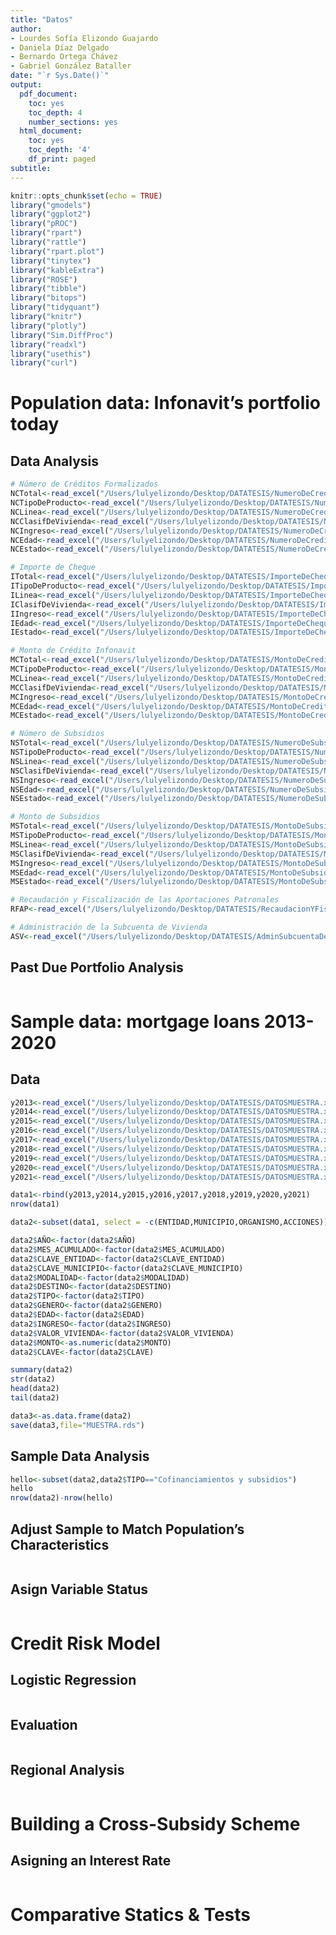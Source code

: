 ```yaml
---
title: "Datos"
author:
- Lourdes Sofía Elizondo Guajardo
- Daniela Diaz Delgado
- Bernardo Ortega Chávez
- Gabriel González Bataller
date: "`r Sys.Date()`"
output:
  pdf_document:
    toc: yes
    toc_depth: 4
    number_sections: yes
  html_document:
    toc: yes
    toc_depth: '4'
    df_print: paged
subtitle:
---
```


```r
knitr::opts_chunk$set(echo = TRUE)
library("gmodels")
library("ggplot2")
library("pROC")
library("rpart")
library("rattle")
library("rpart.plot")
library("tinytex")
library("kableExtra")
library("ROSE")
library("tibble")
library("bitops")
library("tidyquant")
library("knitr")
library("plotly")
library("Sim.DiffProc")
library("readxl")
library("usethis")
library("curl")
```

# Population data: Infonavit's portfolio today

## Data Analysis

```r
# Número de Créditos Formalizados
NCTotal<-read_excel("/Users/lulyelizondo/Desktop/DATATESIS/NumeroDeCreditosFormalizados.xlsx", sheet = 1)
NCTipoDeProducto<-read_excel("/Users/lulyelizondo/Desktop/DATATESIS/NumeroDeCreditosFormalizados.xlsx", sheet = 2)
NCLinea<-read_excel("/Users/lulyelizondo/Desktop/DATATESIS/NumeroDeCreditosFormalizados.xlsx", sheet = 3)
NCClasifDeVivienda<-read_excel("/Users/lulyelizondo/Desktop/DATATESIS/NumeroDeCreditosFormalizados.xlsx", sheet = 4)
NCIngreso<-read_excel("/Users/lulyelizondo/Desktop/DATATESIS/NumeroDeCreditosFormalizados.xlsx", sheet = 5)
NCEdad<-read_excel("/Users/lulyelizondo/Desktop/DATATESIS/NumeroDeCreditosFormalizados.xlsx", sheet = 6)
NCEstado<-read_excel("/Users/lulyelizondo/Desktop/DATATESIS/NumeroDeCreditosFormalizados.xlsx", sheet = 7)

# Importe de Cheque
ITotal<-read_excel("/Users/lulyelizondo/Desktop/DATATESIS/ImporteDeCheque.xlsx", sheet = 1)
ITipoDeProducto<-read_excel("/Users/lulyelizondo/Desktop/DATATESIS/ImporteDeCheque.xlsx", sheet = 2)
ILinea<-read_excel("/Users/lulyelizondo/Desktop/DATATESIS/ImporteDeCheque.xlsx", sheet = 3)
IClasifDeVivienda<-read_excel("/Users/lulyelizondo/Desktop/DATATESIS/ImporteDeCheque.xlsx", sheet = 4)
IIngreso<-read_excel("/Users/lulyelizondo/Desktop/DATATESIS/ImporteDeCheque.xlsx", sheet = 5)
IEdad<-read_excel("/Users/lulyelizondo/Desktop/DATATESIS/ImporteDeCheque.xlsx", sheet = 6)
IEstado<-read_excel("/Users/lulyelizondo/Desktop/DATATESIS/ImporteDeCheque.xlsx", sheet = 7)

# Monto de Crédito Infonavit
MCTotal<-read_excel("/Users/lulyelizondo/Desktop/DATATESIS/MontoDeCreditoInfonavit.xlsx", sheet = 1)
MCTipoDeProducto<-read_excel("/Users/lulyelizondo/Desktop/DATATESIS/MontoDeCreditoInfonavit.xlsx", sheet = 2)
MCLinea<-read_excel("/Users/lulyelizondo/Desktop/DATATESIS/MontoDeCreditoInfonavit.xlsx", sheet = 3)
MCClasifDeVivienda<-read_excel("/Users/lulyelizondo/Desktop/DATATESIS/MontoDeCreditoInfonavit.xlsx", sheet = 4)
MCIngreso<-read_excel("/Users/lulyelizondo/Desktop/DATATESIS/MontoDeCreditoInfonavit.xlsx", sheet = 5)
MCEdad<-read_excel("/Users/lulyelizondo/Desktop/DATATESIS/MontoDeCreditoInfonavit.xlsx", sheet = 6)
MCEstado<-read_excel("/Users/lulyelizondo/Desktop/DATATESIS/MontoDeCreditoInfonavit.xlsx", sheet = 7)

# Número de Subsidios
NSTotal<-read_excel("/Users/lulyelizondo/Desktop/DATATESIS/NumeroDeSubsidios.xlsx", sheet = 1)
NSTipoDeProducto<-read_excel("/Users/lulyelizondo/Desktop/DATATESIS/NumeroDeSubsidios.xlsx", sheet = 2)
NSLinea<-read_excel("/Users/lulyelizondo/Desktop/DATATESIS/NumeroDeSubsidios.xlsx", sheet = 3)
NSClasifDeVivienda<-read_excel("/Users/lulyelizondo/Desktop/DATATESIS/NumeroDeSubsidios.xlsx", sheet = 4)
NSIngreso<-read_excel("/Users/lulyelizondo/Desktop/DATATESIS/NumeroDeSubsidios.xlsx", sheet = 5)
NSEdad<-read_excel("/Users/lulyelizondo/Desktop/DATATESIS/NumeroDeSubsidios.xlsx", sheet = 6)
NSEstado<-read_excel("/Users/lulyelizondo/Desktop/DATATESIS/NumeroDeSubsidios.xlsx", sheet = 7)

# Monto de Subsidios
MSTotal<-read_excel("/Users/lulyelizondo/Desktop/DATATESIS/MontoDeSubsidios.xlsx", sheet = 1)
MSTipoDeProducto<-read_excel("/Users/lulyelizondo/Desktop/DATATESIS/MontoDeSubsidios.xlsx", sheet = 2)
MSLinea<-read_excel("/Users/lulyelizondo/Desktop/DATATESIS/MontoDeSubsidios.xlsx", sheet = 3)
MSClasifDeVivienda<-read_excel("/Users/lulyelizondo/Desktop/DATATESIS/MontoDeSubsidios.xlsx", sheet = 4)
MSIngreso<-read_excel("/Users/lulyelizondo/Desktop/DATATESIS/MontoDeSubsidios.xlsx", sheet = 5)
MSEdad<-read_excel("/Users/lulyelizondo/Desktop/DATATESIS/MontoDeSubsidios.xlsx", sheet = 6)
MSEstado<-read_excel("/Users/lulyelizondo/Desktop/DATATESIS/MontoDeSubsidios.xlsx", sheet = 7)

# Recaudación y Fiscalización de las Aportaciones Patronales
RFAP<-read_excel("/Users/lulyelizondo/Desktop/DATATESIS/RecaudacionYFiscalizacionDeAportacionesPatronales.xlsx", sheet = 1)

# Administración de la Subcuenta de Vivienda
ASV<-read_excel("/Users/lulyelizondo/Desktop/DATATESIS/AdminSubcuentaDeVivienda.xlsx", sheet = 1)
```

## Past Due Portfolio Analysis
```r

```

# Sample data: mortgage loans 2013-2020

## Data
```r
y2013<-read_excel("/Users/lulyelizondo/Desktop/DATATESIS/DATOSMUESTRA.xlsx", sheet = 2)
y2014<-read_excel("/Users/lulyelizondo/Desktop/DATATESIS/DATOSMUESTRA.xlsx", sheet = 3)
y2015<-read_excel("/Users/lulyelizondo/Desktop/DATATESIS/DATOSMUESTRA.xlsx", sheet = 4)
y2016<-read_excel("/Users/lulyelizondo/Desktop/DATATESIS/DATOSMUESTRA.xlsx", sheet = 5)
y2017<-read_excel("/Users/lulyelizondo/Desktop/DATATESIS/DATOSMUESTRA.xlsx", sheet = 6)
y2018<-read_excel("/Users/lulyelizondo/Desktop/DATATESIS/DATOSMUESTRA.xlsx", sheet = 7)
y2019<-read_excel("/Users/lulyelizondo/Desktop/DATATESIS/DATOSMUESTRA.xlsx", sheet = 8)
y2020<-read_excel("/Users/lulyelizondo/Desktop/DATATESIS/DATOSMUESTRA.xlsx", sheet = 9)
y2021<-read_excel("/Users/lulyelizondo/Desktop/DATATESIS/DATOSMUESTRA.xlsx", sheet = 10)

data1<-rbind(y2013,y2014,y2015,y2016,y2017,y2018,y2019,y2020,y2021)
nrow(data1)
```

```r
data2<-subset(data1, select = -c(ENTIDAD,MUNICIPIO,ORGANISMO,ACCIONES))

data2$AÑO<-factor(data2$AÑO)
data2$MES_ACUMULADO<-factor(data2$MES_ACUMULADO)
data2$CLAVE_ENTIDAD<-factor(data2$CLAVE_ENTIDAD)
data2$CLAVE_MUNICIPIO<-factor(data2$CLAVE_MUNICIPIO)
data2$MODALIDAD<-factor(data2$MODALIDAD)
data2$DESTINO<-factor(data2$DESTINO)
data2$TIPO<-factor(data2$TIPO)
data2$GENERO<-factor(data2$GENERO)
data2$EDAD<-factor(data2$EDAD)
data2$INGRESO<-factor(data2$INGRESO)
data2$VALOR_VIVIENDA<-factor(data2$VALOR_VIVIENDA)
data2$MONTO<-as.numeric(data2$MONTO)
data2$CLAVE<-factor(data2$CLAVE)

summary(data2)
str(data2)
head(data2)
tail(data2)

data3<-as.data.frame(data2)
save(data3,file="MUESTRA.rds")
```

## Sample Data Analysis
```r
hello<-subset(data2,data2$TIPO=="Cofinanciamientos y subsidios")
hello
nrow(data2)-nrow(hello)

```

## Adjust Sample to Match Population's Characteristics 
```r
```

## Asign Variable Status
```r
```

# Credit Risk Model

## Logistic Regression
```r
```

## Evaluation
```r
```

## Regional Analysis
```r
```

# Building a Cross-Subsidy Scheme

## Asigning an Interest Rate
```r
```

# Comparative Statics & Tests
```r
```